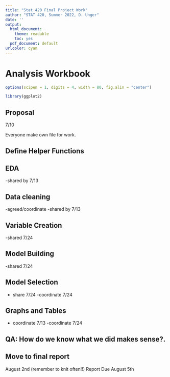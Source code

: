 ```yaml
---
title: "Stat 420 Final Project Work"
author: "STAT 420, Summer 2022, D. Unger"
date: ''
output:
  html_document: 
    theme: readable
    toc: yes  
  pdf_document: default
urlcolor: cyan
---
```


# Analysis Workbook


```r
options(scipen = 1, digits = 4, width = 80, fig.alin = "center")

library(ggplot2)
```

## Proposal
7/10

Everyone make own file for work. 

## Define Helper Functions

## EDA
-shared by 7/13

## Data cleaning
-agreed/coordinate
-shared by 7/13

## Variable Creation
-shared 7/24

## Model Building
-shared 7/24

## Model Selection
- share 7/24
-coordinate 7/24

## Graphs and Tables  
- coordinate 7/13
-coordinate 7/24 

## QA: How do we know what we did makes sense?.

## Move to final report
August 2nd (remember to knit often!!)
Report Due August 5th
